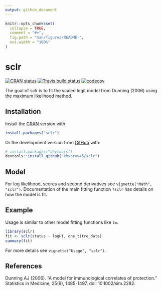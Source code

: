 ```yaml
---
output: github_document
---
```


<!-- README.md is generated from README.Rmd. Please edit that file -->

```r
knitr::opts_chunk$set(
  collapse = TRUE,
  comment = "#>",
  fig.path = "man/figures/README-",
  out.width = "100%"
)
```

# sclr

<!-- badges: start -->
[![CRAN status](https://www.r-pkg.org/badges/version/sclr)](https://cran.r-project.org/package=sclr)
[![Travis build status](https://travis-ci.org/khvorov45/sclr.svg?branch=master)](https://travis-ci.org/khvorov45/sclr)
[![codecov](https://codecov.io/gh/khvorov45/sclr/branch/master/graph/badge.svg)](https://codecov.io/gh/khvorov45/sclr)
<!-- badges: end -->

The goal of sclr is to fit the scaled logit model from Dunning (2006) using the
maximum likelihood method.

## Installation

Install the [CRAN](https://CRAN.R-project.org) version with

``` r
install.packages("sclr")
```

Or the development version from [GitHub](https://github.com/) with:

``` r
# install.packages("devtools")
devtools::install_github("khvorov45/sclr")
```

## Model

For log likelihood, scores and second derivatives see `vignette("Math", "sclr")`.
Documentation of the main fitting function `?sclr` has details on how the model is fit.

## Example

Usage is similar to other model fitting functions like `lm`.

```r
library(sclr)
fit <- sclr(status ~ logHI, one_titre_data)
summary(fit)
```

For more details see `vignette("Usage", "sclr")`.

## References

Dunning AJ (2006). “A model for immunological correlates of protection.” Statistics in Medicine, 25(9), 1485-1497. doi: 10.1002/sim.2282.


